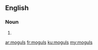 ==English==

===Noun===
{{head|en|plural}}

# {{plural of|mogul|lang=en}}

[[ar:moguls]]
[[fr:moguls]]
[[ku:moguls]]
[[my:moguls]]